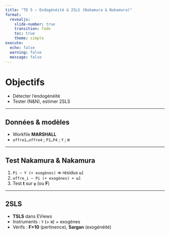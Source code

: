 ```yaml
---
title: "TD 5 — Endogénéité & 2SLS (Nakamura & Nakamura)"
format:
  revealjs:
    slide-number: true
    transition: fade
    toc: true
    theme: simple
execute:
  echo: false
  warning: false
  message: false
---
```


# Objectifs
- Détecter l’endogénéité
- Tester (N&N), estimer 2SLS

---

## Données & modèles
- Workfile **MARSHALL**
- `offre1…offre4` ; `P1…P4` ; `Y` ; `W`

---

## Test Nakamura & Nakamura
1. `Pi ~ Y (+ exogènes)` ⇒ résidus `ω̂i`
2. `offre_i ~ Pi (+ exogènes) + ω̂i`
3. Test **t** sur `φ` (ou **F**)

---

## 2SLS
- **TSLS** dans EViews
- Instruments : `Y` (+ `W`) + exogènes
- Vérifs : **F>10** (pertinence), **Sargan** (exogénéité)
